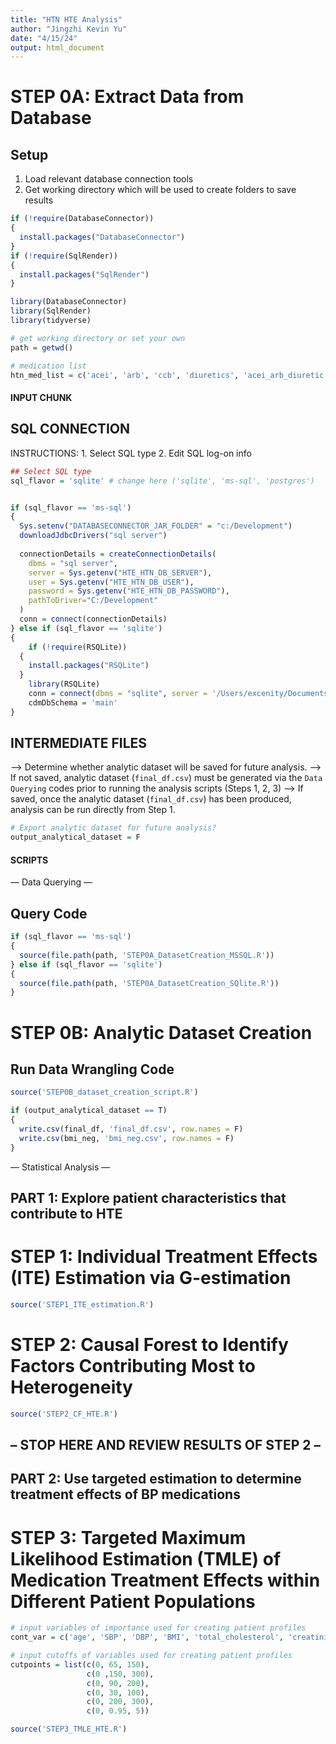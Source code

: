 ```yaml
---
title: "HTN HTE Analysis"
author: "Jingzhi Kevin Yu"
date: "4/15/24"
output: html_document
---
```


# STEP 0A: Extract Data from Database

## Setup 
1. Load relevant database connection tools 
2. Get working directory which will be used to create folders to save results
```r
if (!require(DatabaseConnector))
{
  install.packages("DatabaseConnector")
}
if (!require(SqlRender))
{
  install.packages("SqlRender")
}

library(DatabaseConnector)
library(SqlRender)
library(tidyverse)

# get working directory or set your own
path = getwd()

# medication list
htn_med_list = c('acei', 'arb', 'ccb', 'diuretics', 'acei_arb_diuretic')
```

#### INPUT CHUNK ####

## SQL CONNECTION
INSTRUCTIONS:
1. Select SQL type 
2. Edit SQL log-on info
```r
## Select SQL type
sql_flavor = 'sqlite' # change here ('sqlite', 'ms-sql', 'postgres')


if (sql_flavor == 'ms-sql')
{
  Sys.setenv("DATABASECONNECTOR_JAR_FOLDER" = "c:/Development")
  downloadJdbcDrivers("sql server")
  
  connectionDetails = createConnectionDetails(
    dbms = "sql server",
    server = Sys.getenv("HTE_HTN_DB_SERVER"),
    user = Sys.getenv("HTE_HTN_DB_USER"),
    password = Sys.getenv("HTE_HTN_DB_PASSWORD"),
    pathToDriver="C:/Development"
  )
  conn = connect(connectionDetails)
} else if (sql_flavor == 'sqlite')
{ 
    if (!require(RSQLite))
  {
    install.packages("RSQLite")
  }
    library(RSQLite)
    conn = connect(dbms = "sqlite", server = '/Users/excenity/Documents/HSIP/Research/Dissertation Project/Data/EDW OMOP.db')
    cdmDbSchema = 'main'
}
```

## INTERMEDIATE FILES
--> Determine whether analytic dataset will be saved for future analysis. 
--> If not saved, analytic dataset (`final_df.csv`) must be generated via the `Data Querying` codes prior to running the analysis scripts 
  (Steps 1, 2, 3) 
--> If saved, once the analytic dataset (`final_df.csv`) has been produced, analysis can be run directly from Step 1.
```r
# Export analytic dataset for future analysis?
output_analytical_dataset = F
```


#### SCRIPTS ####

--- Data Querying ---

## Query Code
```r
if (sql_flavor == 'ms-sql')
{
  source(file.path(path, 'STEP0A_DatasetCreation_MSSQL.R'))
} else if (sql_flavor == 'sqlite')
{
  source(file.path(path, 'STEP0A_DatasetCreation_SQlite.R'))
}
```

# STEP 0B: Analytic Dataset Creation

## Run Data Wrangling Code
```r
source('STEP0B_dataset_creation_script.R')

if (output_analytical_dataset == T)
{
  write.csv(final_df, 'final_df.csv', row.names = F)
  write.csv(bmi_neg, 'bmi_neg.csv', row.names = F)
}
```

--- Statistical Analysis ---

## PART 1: Explore patient characteristics that contribute to HTE

# STEP 1: Individual Treatment Effects (ITE) Estimation via G-estimation
```r
source('STEP1_ITE_estimation.R')
```

# STEP 2: Causal Forest to Identify Factors Contributing Most to Heterogeneity
```r
source('STEP2_CF_HTE.R')
```

## -- STOP HERE AND REVIEW RESULTS OF STEP 2 -- ## 


## PART 2: Use targeted estimation to determine treatment effects of BP medications

# STEP 3: Targeted Maximum Likelihood Estimation (TMLE) of Medication Treatment Effects within Different Patient Populations
```r
# input variables of importance used for creating patient profiles
cont_var = c('age', 'SBP', 'DBP', 'BMI', 'total_cholesterol', 'creatinine')

# input cutoffs of variables used for creating patient profiles 
cutpoints = list(c(0, 65, 150), 
                 c(0 ,150, 300), 
                 c(0, 90, 200), 
                 c(0, 30, 100), 
                 c(0, 200, 300), 
                 c(0, 0.95, 5))

source('STEP3_TMLE_HTE.R')
```
